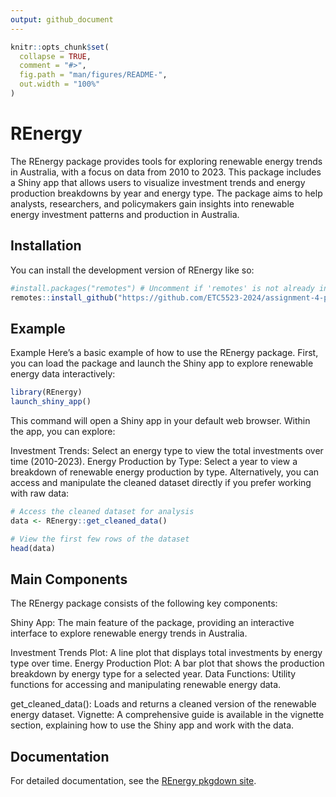 ```yaml
---
output: github_document
---
```


<!-- README.md is generated from README.Rmd. Please edit that file -->

```r
knitr::opts_chunk$set(
  collapse = TRUE,
  comment = "#>",
  fig.path = "man/figures/README-",
  out.width = "100%"
)
```

# REnergy

<!-- badges: start -->
<!-- badges: end -->

The REnergy package provides tools for exploring renewable energy trends in Australia, with a focus on data from 2010 to 2023. This package includes a Shiny app that allows users to visualize investment trends and energy production breakdowns by year and energy type. The package aims to help analysts, researchers, and policymakers gain insights into renewable energy investment patterns and production in Australia.

## Installation

You can install the development version of REnergy like so:

```r
#install.packages("remotes") # Uncomment if 'remotes' is not already installed
remotes::install_github("https://github.com/ETC5523-2024/assignment-4-packages-and-shiny-apps-akshatamhaski/tree/main/REnergy")

```


## Example

Example
Here’s a basic example of how to use the REnergy package. First, you can load the package and launch the Shiny app to explore renewable energy data interactively:

```r
library(REnergy)
launch_shiny_app()

```

This command will open a Shiny app in your default web browser. Within the app, you can explore:

Investment Trends: Select an energy type to view the total investments over time (2010-2023).
Energy Production by Type: Select a year to view a breakdown of renewable energy production by type.
Alternatively, you can access and manipulate the cleaned dataset directly if you prefer working with raw data:

```r
# Access the cleaned dataset for analysis
data <- REnergy::get_cleaned_data()

# View the first few rows of the dataset
head(data)

```


## Main Components
The REnergy package consists of the following key components:

Shiny App: The main feature of the package, providing an interactive interface to explore renewable energy trends in Australia.

Investment Trends Plot: A line plot that displays total investments by energy type over time.
Energy Production Plot: A bar plot that shows the production breakdown by energy type for a selected year.
Data Functions: Utility functions for accessing and manipulating renewable energy data.

get_cleaned_data(): Loads and returns a cleaned version of the renewable energy dataset.
Vignette: A comprehensive guide is available in the vignette section, explaining how to use the Shiny app and work with the data.

## Documentation

For detailed documentation, see the [REnergy pkgdown site](https://etc5523-2024.github.io/assignment-4-packages-and-shiny-apps-akshatamhaski).


